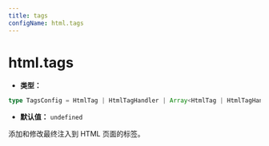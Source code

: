 ```yaml
---
title: tags
configName: html.tags
---
```


# html.tags

- **类型：**

```ts
type TagsConfig = HtmlTag | HtmlTagHandler | Array<HtmlTag | HtmlTagHandler>;
```

- **默认值：** `undefined`

添加和修改最终注入到 HTML 页面的标签。


<RsbuildConig />
